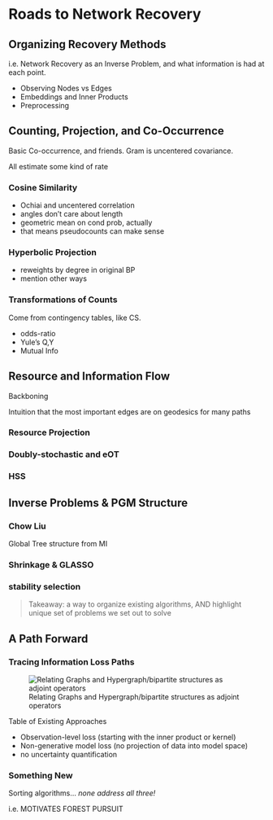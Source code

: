 # Roads to Network Recovery {#sec-lit-review}

## Organizing Recovery Methods

i.e. Network Recovery as an Inverse Problem, and what information is had at each point. 


- Observing Nodes vs Edges
- Embeddings and Inner Products
- Preprocessing


## Counting, Projection, and Co-Occurrence
Basic Co-occurrence, and friends.
Gram is uncentered covariance. 

All estimate some kind of rate

### Cosine Similarity

- Ochiai and uncentered correlation
- angles don't care about length
- geometric mean on cond prob, actually
- that means pseudocounts can make sense

### Hyperbolic Projection

- reweights by degree in original BP
- mention other ways 

### Transformations of Counts

Come from contingency tables, like CS.

- odds-ratio
- Yule's Q,Y
- Mutual Info

## Resource and Information Flow

Backboning

Intuition that the most important edges are on geodesics for many paths

### Resource Projection

### Doubly-stochastic and eOT

### HSS

## Inverse Problems & PGM Structure

### Chow Liu
Global Tree structure from MI

### Shrinkage & GLASSO

### stability selection 

> Takeaway: a way to organize existing algorithms, AND highlight unique set of problems we set out to solve


## A Path Forward

### Tracing Information Loss Paths

![Relating Graphs and Hypergraph/bipartite structures as adjoint operators](../images/adjoint-cheatsheet.png)

Table of Existing Approaches  

- Observation-level loss (starting with the inner product or kernel)
- Non-generative model loss (no projection of data into model space)
- no uncertainty quantification 

### Something New

Sorting algorithms... _none address all three!_


i.e. MOTIVATES FOREST PURSUIT

